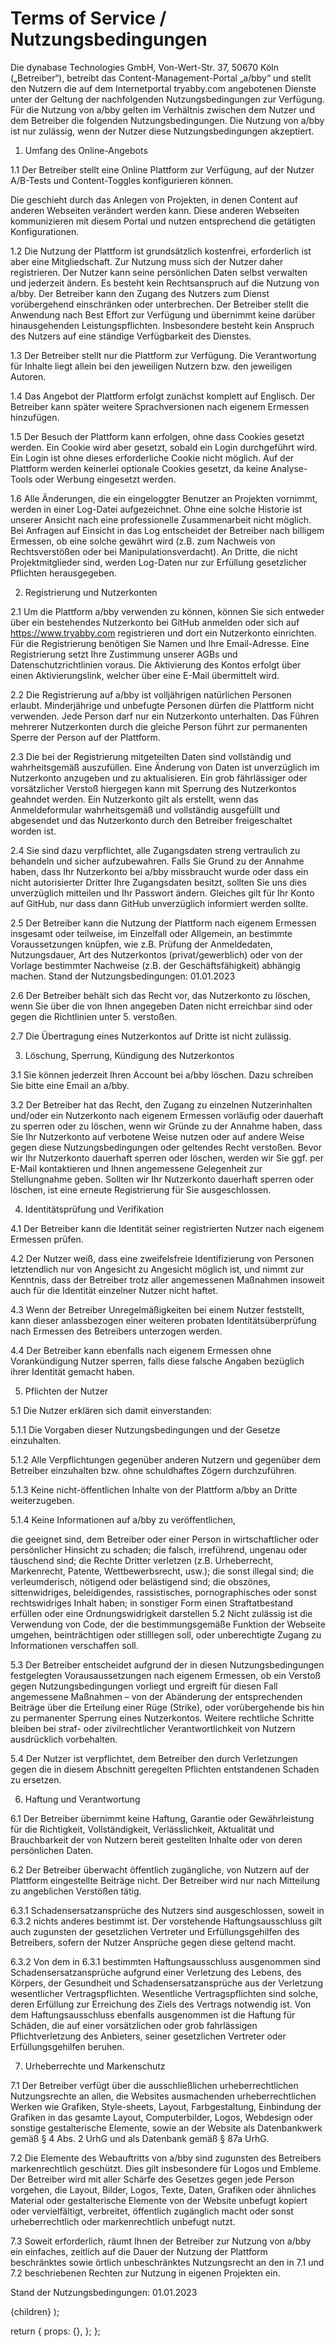 
# Terms of Service / Nutzungsbedingungen

Die dynabase Technologies GmbH, Von-Wert-Str. 37, 50670 Köln („Betreiber“), betreibt das Content-Management-Portal „a/bby“ und stellt den Nutzern die auf dem Internetportal tryabby.com angebotenen Dienste unter der Geltung der nachfolgenden Nutzungsbedingungen zur Verfügung. Für die Nutzung von a/bby gelten im Verhältnis zwischen dem Nutzer und dem Betreiber die folgenden Nutzungsbedingungen. Die Nutzung von a/bby ist nur zulässig, wenn der Nutzer diese Nutzungsbedingungen akzeptiert.

1. Umfang des Online-Angebots

1.1 Der Betreiber stellt eine Online Plattform zur Verfügung, auf der Nutzer A/B-Tests und Content-Toggles konfigurieren können.

Die geschieht durch das Anlegen von Projekten, in denen Content auf anderen Webseiten verändert werden kann.
Diese anderen Webseiten kommunizieren mit diesem Portal und nutzen entsprechend die getätigten Konfigurationen.

1.2 Die Nutzung der Plattform ist grundsätzlich kostenfrei, erforderlich ist aber eine Mitgliedschaft.
Zur Nutzung muss sich der Nutzer daher registrieren. Der Nutzer kann seine persönlichen Daten selbst verwalten und jederzeit ändern.
Es besteht kein Rechtsanspruch auf die Nutzung von a/bby. Der Betreiber kann den Zugang des Nutzers zum Dienst vorübergehend einschränken oder unterbrechen.
Der Betreiber stellt die Anwendung nach Best Effort zur Verfügung und übernimmt keine darüber hinausgehenden Leistungspflichten.
Insbesondere besteht kein Anspruch des Nutzers auf eine ständige Verfügbarkeit des Dienstes.

1.3 Der Betreiber stellt nur die Plattform zur Verfügung. Die Verantwortung für Inhalte liegt allein bei den jeweiligen Nutzern bzw. den jeweiligen Autoren.

1.4 Das Angebot der Plattform erfolgt zunächst komplett auf Englisch. Der Betreiber kann später weitere Sprachversionen nach eigenem Ermessen hinzufügen.

1.5 Der Besuch der Plattform kann erfolgen, ohne dass Cookies gesetzt werden. Ein Cookie wird aber gesetzt, sobald ein Login durchgeführt wird. Ein Login ist ohne dieses erforderliche Cookie nicht möglich. Auf der Plattform werden keinerlei optionale Cookies gesetzt, da keine Analyse-Tools oder Werbung eingesetzt werden.

1.6 Alle Änderungen, die ein eingeloggter Benutzer an Projekten vornimmt, werden in einer Log-Datei aufgezeichnet.
Ohne eine solche Historie ist unserer Ansicht nach eine professionelle Zusammenarbeit nicht möglich.
Bei Anfragen auf Einsicht in das Log entscheidet der Betreiber nach billigem Ermessen, ob eine solche gewährt wird (z.B. zum Nachweis von Rechtsverstößen oder bei Manipulationsverdacht).
An Dritte, die nicht Projektmitglieder sind, werden Log-Daten nur zur Erfüllung gesetzlicher Pflichten herausgegeben.

2. Registrierung und Nutzerkonten

2.1 Um die Plattform a/bby verwenden zu können, können Sie sich entweder über ein bestehendes Nutzerkonto bei GitHub anmelden oder sich auf https://www.tryabby.com registrieren und dort ein Nutzerkonto einrichten.
Für die Registrierung benötigen Sie Namen und Ihre Email-Adresse. Eine Registrierung setzt Ihre Zustimmung unserer AGBs und Datenschutzrichtlinien voraus. Die Aktivierung des Kontos erfolgt über einen Aktivierungslink, welcher über eine E-Mail übermittelt wird.

2.2 Die Registrierung auf a/bby ist volljährigen natürlichen Personen erlaubt. Minderjährige und unbefugte Personen dürfen die Plattform nicht verwenden.
Jede Person darf nur ein Nutzerkonto unterhalten. Das Führen mehrerer Nutzerkonten durch die gleiche Person führt zur permanenten Sperre der Person auf der Plattform.

2.3 Die bei der Registrierung mitgeteilten Daten sind vollständig und wahrheitsgemäß auszufüllen. Eine Änderung von Daten ist unverzüglich im Nutzerkonto anzugeben und zu aktualisieren.
Ein grob fährlässiger oder vorsätzlicher Verstoß hiergegen kann mit Sperrung des Nutzerkontos geahndet werden. Ein Nutzerkonto gilt als erstellt, wenn das Anmeldeformular wahrheitsgemäß und
vollständig ausgefüllt und abgesendet und das Nutzerkonto durch den Betreiber freigeschaltet worden ist.

2.4 Sie sind dazu verpflichtet, alle Zugangsdaten streng vertraulich zu behandeln und sicher aufzubewahren.
Falls Sie Grund zu der Annahme haben, dass Ihr Nutzerkonto bei a/bby missbraucht wurde oder dass ein nicht autorisierter Dritter Ihre Zugangsdaten besitzt,
sollten Sie uns dies unverzüglich mitteilen und Ihr Passwort ändern. Gleiches gilt für Ihr Konto auf GitHub, nur dass dann GitHub unverzüglich informiert werden sollte.

2.5 Der Betreiber kann die Nutzung der Plattform nach eigenem Ermessen insgesamt oder teilweise, im Einzelfall oder Allgemein, an bestimmte Voraussetzungen knüpfen, wie z.B. Prüfung der Anmeldedaten, Nutzungsdauer, Art des Nutzerkontos (privat/gewerblich) oder von der Vorlage bestimmter Nachweise (z.B. der Geschäftsfähigkeit) abhängig machen. Stand der Nutzungsbedingungen: 01.01.2023

2.6 Der Betreiber behält sich das Recht vor, das Nutzerkonto zu löschen, wenn Sie über die von Ihnen angegeben Daten nicht erreichbar sind oder gegen die Richtlinien unter 5. verstoßen.

2.7 Die Übertragung eines Nutzerkontos auf Dritte ist nicht zulässig.

3. Löschung, Sperrung, Kündigung des Nutzerkontos

3.1 Sie können jederzeit Ihren Account bei a/bby löschen. Dazu schreiben Sie bitte eine Email an a/bby.

3.2 Der Betreiber hat das Recht, den Zugang zu einzelnen Nutzerinhalten und/oder ein Nutzerkonto nach eigenem Ermessen vorläufig oder dauerhaft zu sperren oder zu löschen,
wenn wir Gründe zu der Annahme haben, dass Sie Ihr Nutzerkonto auf verbotene Weise nutzen oder auf andere Weise gegen diese Nutzungsbedingungen oder geltendes Recht verstoßen.
Bevor wir Ihr Nutzerkonto dauerhaft sperren oder löschen, werden wir Sie ggf. per E-Mail kontaktieren und Ihnen angemessene Gelegenheit zur Stellungnahme geben.
Sollten wir Ihr Nutzerkonto dauerhaft sperren oder löschen, ist eine erneute Registrierung für Sie ausgeschlossen.

4. Identitätsprüfung und Verifikation

4.1 Der Betreiber kann die Identität seiner registrierten Nutzer nach eigenem Ermessen prüfen.

4.2 Der Nutzer weiß, dass eine zweifelsfreie Identifizierung von Personen letztendlich nur von Angesicht zu Angesicht möglich ist, und nimmt zur Kenntnis,
dass der Betreiber trotz aller angemessenen Maßnahmen insoweit auch für die Identität einzelner Nutzer nicht haftet.

4.3 Wenn der Betreiber Unregelmäßigkeiten bei einem Nutzer feststellt, kann dieser anlassbezogen einer weiteren probaten Identitätsüberprüfung nach Ermessen des Betreibers unterzogen werden.

4.4 Der Betreiber kann ebenfalls nach eigenem Ermessen ohne Vorankündigung Nutzer sperren, falls diese falsche Angaben bezüglich ihrer Identität gemacht haben.

5. Pflichten der Nutzer

5.1 Die Nutzer erklären sich damit einverstanden:

5.1.1 Die Vorgaben dieser Nutzungsbedingungen und der Gesetze einzuhalten.

5.1.2 Alle Verpflichtungen gegenüber anderen Nutzern und gegenüber dem Betreiber einzuhalten bzw. ohne schuldhaftes Zögern durchzuführen.

5.1.3 Keine nicht-öffentlichen Inhalte von der Plattform a/bby an Dritte weiterzugeben.

5.1.4 Keine Informationen auf a/bby zu veröffentlichen,

die geeignet sind, dem Betreiber oder einer Person in wirtschaftlicher oder persönlicher Hinsicht zu schaden;
die falsch, irreführend, ungenau oder täuschend sind;
die Rechte Dritter verletzen (z.B. Urheberrecht, Markenrecht, Patente, Wettbewerbsrecht, usw.);
die sonst illegal sind;
die verleumderisch, nötigend oder belästigend sind;
die obszönes, sittenwidriges, beleidigendes, rassistisches, pornographisches oder sonst rechtswidriges Inhalt haben;
in sonstiger Form einen Straftatbestand erfüllen oder eine Ordnungswidrigkeit darstellen
5.2 Nicht zulässig ist die Verwendung von Code, der die bestimmungsgemäße Funktion der Webseite umgehen, beinträchtigen oder stilllegen soll, oder unberechtigte Zugang zu Informationen verschaffen soll.

5.3 Der Betreiber entscheidet aufgrund der in diesen Nutzungsbedingungen festgelegten Vorausaussetzungen nach eigenem Ermessen, ob ein Verstoß gegen Nutzungsbedingungen vorliegt und ergreift für diesen Fall angemessene Maßnahmen – von der Abänderung der entsprechenden Beiträge über die Erteilung einer Rüge (Strike), oder vorübergehende bis hin zu permanenter Sperrung eines Nutzerkontos.
Weitere rechtliche Schritte bleiben bei straf- oder zivilrechtlicher Verantwortlichkeit von Nutzern ausdrücklich vorbehalten.

5.4 Der Nutzer ist verpflichtet, dem Betreiber den durch Verletzungen gegen die in diesem Abschnitt geregelten Pflichten entstandenen Schaden zu ersetzen.

6. Haftung und Verantwortung

6.1 Der Betreiber übernimmt keine Haftung, Garantie oder Gewährleistung für die Richtigkeit, Vollständigkeit, Verlässlichkeit, Aktualität und Brauchbarkeit der von Nutzern bereit gestellten Inhalte oder von deren persönlichen Daten.

6.2 Der Betreiber überwacht öffentlich zugängliche, von Nutzern auf der Plattform eingestellte Beiträge nicht. Der Betreiber wird nur nach Mitteilung zu angeblichen Verstößen tätig.

6.3.1 Schadensersatzansprüche des Nutzers sind ausgeschlossen, soweit in 6.3.2 nichts anderes bestimmt ist. Der vorstehende Haftungsausschluss gilt auch zugunsten der gesetzlichen Vertreter und Erfüllungsgehilfen des Betreibers, sofern der Nutzer Ansprüche gegen diese geltend macht.

6.3.2 Von dem in 6.3.1 bestimmten Haftungsausschluss ausgenommen sind Schadensersatzansprüche aufgrund einer Verletzung des Lebens, des Körpers, der Gesundheit und Schadensersatzansprüche aus der Verletzung wesentlicher Vertragspflichten.
Wesentliche Vertragspflichten sind solche, deren Erfüllung zur Erreichung des Ziels des Vertrags notwendig ist.
Von dem Haftungsausschluss ebenfalls ausgenommen ist die Haftung für Schäden, die auf einer vorsätzlichen oder grob fahrlässigen Pflichtverletzung des Anbieters, seiner gesetzlichen Vertreter oder Erfüllungsgehilfen beruhen.

7. Urheberrechte und Markenschutz

7.1 Der Betreiber verfügt über die ausschließlichen urheberrechtlichen Nutzungsrechte an allen, die Websites ausmachenden urheberrechtlichen Werken wie Grafiken, Style-sheets, Layout, Farbgestaltung, Einbindung der Grafiken in das gesamte Layout, Computerbilder, Logos, Webdesign oder sonstige gestalterische Elemente, sowie an der Website als Datenbankwerk gemäß § 4 Abs. 2 UrhG und als Datenbank gemäß § 87a UrhG.

7.2 Die Elemente des Webauftritts von a/bby sind zugunsten des Betreibers markenrechtlich geschützt. Dies gilt insbesondere für Logos und Embleme. Der Betreiber wird mit aller Schärfe des Gesetzes gegen jede Person vorgehen, die Layout, Bilder, Logos, Texte, Daten, Grafiken oder ähnliches Material oder gestalterische Elemente von der Website unbefugt kopiert oder vervielfältigt, verbreitet, öffentlich zugänglich macht oder sonst urheberrechtlich oder markenrechtlich unbefugt nutzt.

7.3 Soweit erforderlich, räumt Ihnen der Betreiber zur Nutzung von a/bby ein einfaches, zeitlich auf die Dauer der Nutzung der Plattform beschränktes sowie örtlich unbeschränktes Nutzungsrecht an den in 7.1 und 7.2 beschriebenen Rechten zur Nutzung in eigenen Projekten ein.

Stand der Nutzungsbedingungen: 01.01.2023

  <MarketingLayout seoTitle="Terms of Service" isMarkdown>
    {children}
  </MarketingLayout>
);

  return {
    props: {},
  };
};
